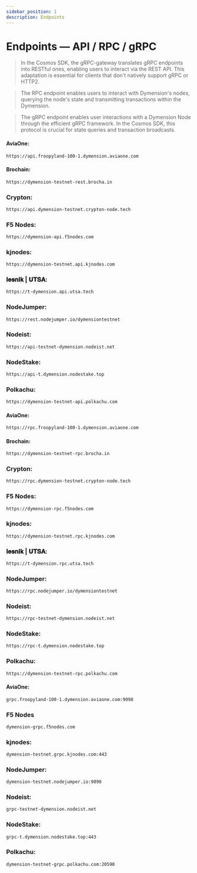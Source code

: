 ```yaml
---
sidebar_position: 1
description: Endpoints
---
```



# Endpoints — API / RPC / gRPC

> In the Cosmos SDK, the gRPC-gateway translates gRPC endpoints into RESTful ones, enabling users to interact via the REST API. This adaptation is essential for clients that don't natively support gRPC or HTTP2.

> The RPC endpoint enables users to interact with Dymension's nodes, querying the node's state and transmitting transactions within the Dymension.

> The gRPC endpoint enables user interactions with a Dymension Node through the efficient gRPC framework. In the Cosmos SDK, this protocol is crucial for state queries and transaction broadcasts.

<Tabs>
  <TabItem value="api" label="API" default>

#### AviaOne:
```bash 
https://api.froopyland-100-1.dymension.aviaone.com
```

#### Brochain: 
```bash 
https://dymension-testnet-rest.brocha.in
```

### Crypton:
```bash
https://api.dymension-testnet.crypton-node.tech
```

### F5 Nodes:
```bash
https://dymension-api.f5nodes.com
```

### kjnodes:
```bash
https://dymension-testnet.api.kjnodes.com
```

### 𝐥𝐞𝐬𝐧𝐢𝐤 | 𝐔𝐓𝐒𝐀:
```bash
https://t-dymension.api.utsa.tech
```

### NodeJumper:
```bash
https://rest.nodejumper.io/dymensiontestnet
```

### Nodeist:
```bash
https://api-testnet-dymension.nodeist.net
```

### NodeStake:
```bash
https://api-t.dymension.nodestake.top
```

### Polkachu:
```bash
https://dymension-testnet-api.polkachu.com
```

  </TabItem>
  <TabItem value="rpc" label="RPC">

#### AviaOne:
```bash 
https://rpc.froopyland-100-1.dymension.aviaone.com
```

#### Brochain: 
```bash 
https://dymension-testnet-rpc.brocha.in
```

### Crypton:
```bash
https://rpc.dymension-testnet.crypton-node.tech
```

### F5 Nodes:
```bash
https://dymension-rpc.f5nodes.com
```

### kjnodes:
```bash
https://dymension-testnet.rpc.kjnodes.com
```

### 𝐥𝐞𝐬𝐧𝐢𝐤 | 𝐔𝐓𝐒𝐀:
```bash
https://t-dymension.rpc.utsa.tech
```

### NodeJumper:
```bash
https://rpc.nodejumper.io/dymensiontestnet
```

### Nodeist:
```bash
https://rpc-testnet-dymension.nodeist.net
```

### NodeStake:
```bash
https://rpc-t.dymension.nodestake.top
```

### Polkachu:
```bash
https://dymension-testnet-rpc.polkachu.com
```

  </TabItem>
  <TabItem value="grpc" label="gRPC">

#### AviaOne: 
```bash 
grpc.froopyland-100-1.dymension.aviaone.com:9098
```

### F5 Nodes
```bash
dymension-grpc.f5nodes.com
```

### kjnodes:
```bash
dymension-testnet.grpc.kjnodes.com:443
```

### NodeJumper:
```bash
dymension-testnet.nodejumper.io:9090
```

### Nodeist:
```bash
grpc-testnet-dymension.nodeist.net
```

### NodeStake:
```bash
grpc-t.dymension.nodestake.top:443
```

### Polkachu:
```bash
dymension-testnet-grpc.polkachu.com:20590
```

  </TabItem>
</Tabs>
